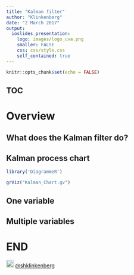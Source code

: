 ```yaml
---
title: "Kalman filter"
author: "Klinkenberg"
date: "2 March 2017"
output: 
  ioslides_presentation:
    logo: images/logo_uva.png
    smaller: FALSE
    css: css/style.css
    self_contained: true
---
```


```r
knitr::opts_chunk$set(echo = FALSE)
```

## TOC

# Overview

## What does the Kalman filter do?

## Kalman process chart

```r
library('DiagrammeR')

grViz("Kalman_Chart.gv")
```

## One variable

## Multiple variables

# END

<img src="https://g.twimg.com/Twitter_logo_white.png" style="width:20px">  <a href="https://twitter.com/shklinkenberg" target="_blank" style="color:inherit; border-bottom:none; ">@shklinkenberg</a>